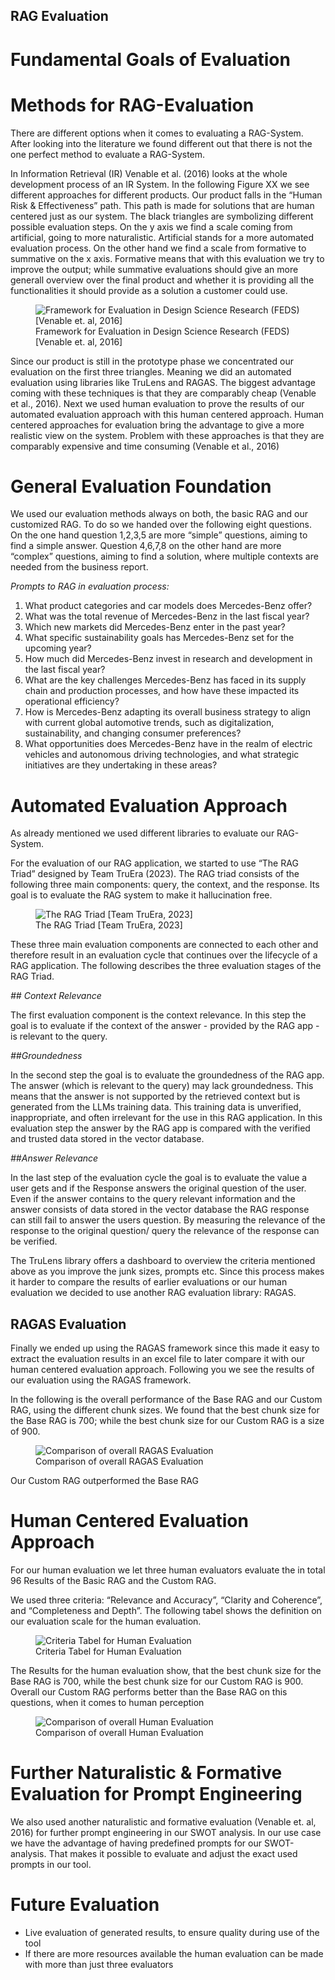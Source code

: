 ## RAG Evaluation {#rav-evaluation}

# Fundamental Goals of Evaluation


# Methods for RAG-Evaluation

There are different options when it comes to evaluating a RAG-System. After looking into the literature we found
different out that there is not the one perfect method to evaluate a RAG-System.

In Information Retrieval (IR) Venable
et al. (2016) looks at the whole development process of an IR System. In the following Figure XX we see different
approaches for different products. Our product falls in the "Human Risk & Effectiveness" path. This path is made for
solutions that are human centered just as our system. The black triangles are symbolizing different possible evaluation
steps. On the y axis we find a scale coming from artificial, going to more naturalistic. Artificial stands for a more
automated evaluation process. On the other hand we find a scale from formative to summative on the x axis. Formative
means that with this evaluation we try to improve the output; while summative evaluations should give an more generall
overview over the final product and whether it is providing all the functionalities it should provide as a solution
a customer could use.

![Framework for Evaluation in Design Science Research (FEDS) [Venable et. al, 2016]](images/FEDS_Venable_et_al_2014.png)

Since our product is still in the prototype phase we concentrated our evaluation on the first three triangles. Meaning
we did an automated evaluation using libraries like TruLens and RAGAS. The biggest advantage coming with these
techniques is that they are comparably cheap (Venable et al., 2016). Next we used human evaluation to prove the results
of our automated evaluation approach with this human centered approach. Human centered approaches for evaluation bring
the advantage to give a more realistic view on the system. Problem with these approaches is that they are comparably
expensive and time consuming (Venable et al., 2016)

# General Evaluation Foundation

We used our evaluation methods always on both, the basic RAG and our customized RAG. To do so we handed over the
following eight questions. On the one hand question 1,2,3,5 are more "simple" questions, aiming to find a simple answer. Question
4,6,7,8 on the other hand are more "complex" questions, aiming to find a solution, where multiple contexts are needed
from the business report.

*Prompts to RAG in evaluation process:*

1. What product categories and car models does Mercedes-Benz offer?
2. What was the total revenue of Mercedes-Benz in the last fiscal year?
3. Which new markets did Mercedes-Benz enter in the past year?
4. What specific sustainability goals has Mercedes-Benz set for the upcoming year?
5. How much did Mercedes-Benz invest in research and development in the last fiscal year?
6. What are the key challenges Mercedes-Benz has faced in its supply chain and production processes, and how have these
impacted its operational efficiency?
7. How is Mercedes-Benz adapting its overall business strategy to align with current global automotive trends, such as
digitalization, sustainability, and changing consumer preferences?
8. What opportunities does Mercedes-Benz have in the realm of electric vehicles and autonomous driving technologies, and
what strategic initiatives are they undertaking in these areas?


# Automated Evaluation Approach

As already mentioned we used different libraries to evaluate our RAG-System.

For the evaluation of our RAG application, we started to use “The RAG Triad” designed by Team TruEra (2023). The RAG triad
consists of the following three main components: query, the context, and the response. Its goal is to
evaluate the RAG system to make it hallucination free.

![The RAG Triad [Team TruEra, 2023]](images/The_RAG_Triad_TruLens_2023.png)

These three main evaluation components are connected to each other and therefore result in an evaluation cycle that
continues over the lifecycle of a RAG application. The following describes the three evaluation stages of the RAG Triad.

*## Context Relevance*

The first evaluation component is the context relevance. In this step the goal is to evaluate if the context of the
answer - provided by the RAG app - is relevant to the query.

*##Groundedness*

In the second step the goal is to evaluate the groundedness of the RAG app. The answer (which is relevant to the
query) may lack groundedness. This means that the answer is not supported by the retrieved context but is generated
from the LLMs training data. This training data is unverified,  inappropriate, and often irrelevant for the use in
this RAG application. In this evaluation step the answer by the RAG app is compared with the verified and trusted
data stored in the vector database.

*##Answer Relevance*

In the last step of the evaluation cycle the goal is to evaluate the value a user gets and if the Response answers
the original question of the user. Even if the answer contains to the query relevant information and the answer
consists of data stored in the vector database the RAG response can still fail to answer the users question. By
measuring the relevance of the response to the original question/ query the relevance of the response can be verified.

The TruLens library offers a dashboard to overview the criteria mentioned above as you improve the junk sizes, prompts
etc. Since this process makes it harder to compare the results of earlier evaluations or our human evaluation we decided
to use another RAG evaluation library: RAGAS.

## RAGAS Evaluation

Finally we ended up using the RAGAS framework since this made it easy to extract the evaluation results in an excel
file to later compare it with our human centered evaluation approach. Following you we see the results of our evaluation
using the RAGAS framework.

In the following is the overall performance of the Base RAG and our Custom RAG, using the different chunk sizes. We found
that the best chunk size for the Base RAG is 700; while the best chunk size for our Custom RAG is a size of 900.

![Comparison of overall RAGAS Evaluation](images/Comparison_RAG_RAGAS_Evaluation.png)

Our Custom RAG outperformed the Base RAG

# Human Centered Evaluation Approach

For our human evaluation we let three human evaluators evaluate the in total 96 Results of the Basic RAG and the Custom
RAG.

We used three criteria: "Relevance and Accuracy", "Clarity and Coherence", and "Completeness and Depth". The following
tabel shows the definition on our evaluation scale for the human evaluation.

![Criteria Tabel for Human Evaluation](images/Criteria_table_Human_Evaluation.png)

The Results for the human evaluation show, that the best chunk size for the Base RAG is 700, while the best chunk size
for our Custom RAG is 900. Overall our Custom RAG performs better than the Base RAG on this questions, when it comes
to human perception

![Comparison of overall Human Evaluation](images/Comparison_RAG_Human_Evaluation.png)


# Further Naturalistic & Formative Evaluation for Prompt Engineering

We also used another naturalistic and formative evaluation (Venable et. al, 2016) for further prompt engineering in
our SWOT analysis. In our use case we have the advantage of having predefined prompts for our SWOT-analysis. That makes
it possible to evaluate and adjust the exact used prompts in our tool.

# Future Evaluation

- Live evaluation of generated results, to ensure quality during use of the tool
- If there are more resources available the human evaluation can be made with more than just three evaluators
